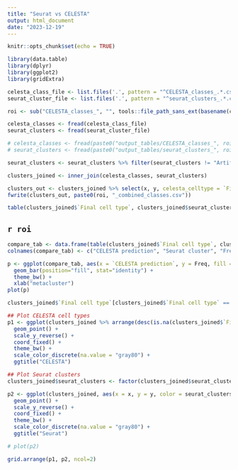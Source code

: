 ```yaml
---
title: "Seurat vs CELESTA"
output: html_document
date: "2023-12-19"
---
```


```r
knitr::opts_chunk$set(echo = TRUE)

library(data.table)
library(dplyr)
library(ggplot2)
library(gridExtra)
```


```r
celesta_class_file <- list.files('.', pattern = "^CELESTA_classes_.*.csv", full.names = T)
seurat_cluster_file <- list.files('.', pattern = "^seurat_clusters_.*.csv", full.names = T)

roi <- sub("CELESTA_classes_", "", tools::file_path_sans_ext(basename(celesta_class_file)))

celesta_classes <- fread(celesta_class_file)
seurat_clusters <- fread(seurat_cluster_file)

# celesta_classes <- fread(paste0("output_tables/CELESTA_classes_", roi, ".csv"))
# seurat_clusters <- fread(paste0("output_tables/seurat_clusters_", roi, ".csv"))

seurat_clusters <- seurat_clusters %>% filter(seurat_clusters != "Artifact")

clusters_joined <- inner_join(celesta_classes, seurat_clusters)

clusters_out <- clusters_joined %>% select(x, y, celesta_celltype = `Final cell type`, seurat_clusters)
fwrite(clusters_out, paste0(roi, "_combined_classes.csv"))

table(clusters_joined$`Final cell type`, clusters_joined$seurat_clusters)
```

## `r roi`

```r
compare_tab <- data.frame(table(clusters_joined$`Final cell type`, clusters_joined$seurat_clusters))
colnames(compare_tab) <- c("CELESTA prediction", "Seurat cluster", "Freq")

p <- ggplot(compare_tab, aes(x = `CELESTA prediction`, y = Freq, fill = `Seurat cluster`)) +
  geom_bar(position="fill", stat="identity") +
  theme_bw() +
  xlab("metacluster")
plot(p)
```



```r
clusters_joined$`Final cell type`[clusters_joined$`Final cell type` == "Unknown"] <- NA

## Plot CELESTA cell types
p1 <- ggplot(clusters_joined %>% arrange(desc(is.na(clusters_joined$`Final cell type`))), aes(x = x, y = y, color = `Final cell type`)) +
  geom_point() +
  scale_y_reverse() +
  coord_fixed() +
  theme_bw() +
  scale_color_discrete(na.value = "gray80") +
  ggtitle("CELESTA")
```

```r
## Plot Seurat clusters
clusters_joined$seurat_clusters <- factor(clusters_joined$seurat_clusters, levels = paste0("cluster_", 0:length(unique(clusters_joined$seurat_clusters)) -1))

p2 <- ggplot(clusters_joined, aes(x = x, y = y, color = seurat_clusters)) +
  geom_point() +
  scale_y_reverse() +
  coord_fixed() +
  theme_bw() +
  scale_color_discrete(na.value = "gray80") +
  ggtitle("Seurat")

# plot(p2)

grid.arrange(p1, p2, ncol=2)
```



























